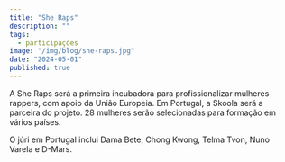 ```yaml
---
title: "She Raps"
description: ""
tags:
  - participações
image: "/img/blog/she-raps.jpg"
date: "2024-05-01"
published: true
---
```


A She Raps será a primeira incubadora para profissionalizar mulheres rappers, com apoio da União Europeia. Em Portugal, a Skoola será a parceira do projeto. 28 mulheres serão selecionadas para formação em vários países.

O júri em Portugal inclui Dama Bete, Chong Kwong, Telma Tvon, Nuno Varela e D-Mars.
